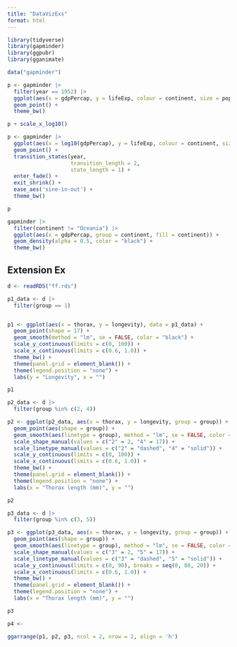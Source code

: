 ```yaml
---
title: "DataVizExs"
format: html
---
```



```r
library(tidyverse)
library(gapminder)
library(ggpubr)
library(gganimate)
```

```r
data("gapminder")
```

```r
p <- gapminder |>
  filter(year == 1952) |>
  ggplot(aes(x = gdpPercap, y = lifeExp, colour = continent, size = pop)) +
  geom_point() +
  theme_bw()

p + scale_x_log10()
```

```r
p <- gapminder |>
  ggplot(aes(x = log10(gdpPercap), y = lifeExp, colour = continent, size = pop)) +
  geom_point() +
  transition_states(year,
                    transition_length = 2, 
                    state_length = 1) +
  enter_fade() +
  exit_shrink() +
  ease_aes('sine-in-out') +
  theme_bw()

p 
```


```r
gapminder |>
  filter(continent != "Oceania") |>
  ggplot(aes(x = gdpPercap, group = continent, fill = continent)) +
  geom_density(alpha = 0.5, color = "black") +
  theme_bw()
```
## Extension Ex

```r
d <- readRDS("ff.rds")
```

```r
p1_data <- d |>
  filter(group == 1)


p1 <- ggplot(aes(x = thorax, y = longevity), data = p1_data) +
  geom_point(shape = 17) +
  geom_smooth(method = "lm", se = FALSE, color = "black") +
  scale_y_continuous(limits = c(0, 100)) +
  scale_x_continuous(limits = c(0.6, 1.0)) +
  theme_bw() +
  theme(panel.grid = element_blank()) +
  theme(legend.position = "none") +
  labs(y = "Longevity", x = "") 

p1
```


```r
p2_data <- d |>
  filter(group %in% c(2, 4))

p2 <- ggplot(p2_data, aes(x = thorax, y = longevity, group = group)) +
  geom_point(aes(shape = group)) +
  geom_smooth(aes(linetype = group), method = "lm", se = FALSE, color = "black") +
  scale_shape_manual(values = c("2" = 2, "4" = 17)) +
  scale_linetype_manual(values = c("2" = "dashed", "4" = "solid")) +
  scale_y_continuous(limits = c(0, 100)) +
  scale_x_continuous(limits = c(0.6, 1.0)) +
  theme_bw() +
  theme(panel.grid = element_blank()) +
  theme(legend.position = "none") +
  labs(x = "Thorax length (mm)", y = "")

p2
```


```r
p3_data <- d |>
  filter(group %in% c(3, 5))

p3 <- ggplot(p3_data, aes(x = thorax, y = longevity, group = group)) +
  geom_point(aes(shape = group)) +
  geom_smooth(aes(linetype = group), method = "lm", se = FALSE, color = "black") +
  scale_shape_manual(values = c("3" = 2, "5" = 17)) +
  scale_linetype_manual(values = c("3" = "dashed", "5" = "solid")) +
  scale_y_continuous(limits = c(0, 90), breaks = seq(0, 80, 20)) +
  scale_x_continuous(limits = c(0.6, 1.0)) +
  theme_bw() +
  theme(panel.grid = element_blank()) +
  theme(legend.position = "none") +
  labs(x = "Thorax length (mm)", y = "")

p3
```

```r
p4 <- 
```


```r
ggarrange(p1, p2, p3, ncol = 2, nrow = 2, align = 'h')
```










